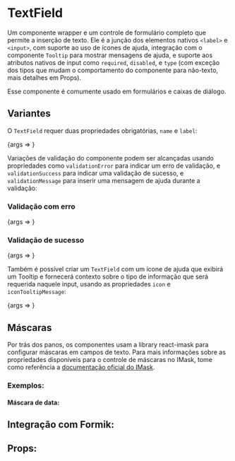 
<Meta title="Forms/TextField" component={TextField} />

# TextField

Um componente wrapper e um controle de formulário completo que permite a inserção de texto. Ele é a junção dos elementos
nativos `<label>` e `<input>`, com suporte ao uso de ícones de ajuda, integração com o componente `Tooltip` para mostrar
mensagens de ajuda, e suporte aos atributos nativos de input como `required`, `disabled`, e `type` (com exceção dos
tipos que mudam o comportamento do componente para não-texto, mais detalhes em Props).

Esse componente é comumente usado em formulários e caixas de diálogo.

## Variantes

O `TextField` requer duas propriedades obrigatórias, `name` e `label`:

<Canvas>
    <Story name="Regular TextField" args={{ name: "inputName", label: "Input Label" }}>
        {args => <TextField {...args} />}
    </Story>
</Canvas>

Variações de validação do componente podem ser alcançadas usando propriedades como `validationError` para indicar um
erro de validação, e `validationSuccess` para indicar uma validação de sucesso, e `validationMessage` para inserir uma
mensagem de ajuda durante a validação:

### Validação com erro

<Canvas>
    <Story
        name="Error TextField"
        args={{
            name: "inputName",
            label: "Input Label",
            value: "Wrong Input",
            validationError: true,
            validationMessage: "There seems to be something wrong with your input",
        }}
    >
        {args => <TextField {...args} />}
    </Story>
</Canvas>

### Validação de sucesso

<Canvas>
    <Story
        name="Success TextField"
        args={{ name: "inputName", label: "Input Label", value: "Right Input", validationSuccess: true }}
    >
        {args => <TextField {...args} />}
    </Story>
</Canvas>

Também é possível criar um `TextField` com um ícone de ajuda que exibirá um Tooltip e fornecerá contexto sobre o tipo de
informação que será requerida naquele input, usando as propriedades `icon` e `iconTooltipMessage`:

<Canvas>
    <Story
        name="Information TextField"
        args={{
            name: "inputName",
            label: "Input Label",
            icon: "info",
            iconTooltipMessage: "Informação do input",
            iconTooltipDirection: "left",
        }}
    >
        {args => <TextField {...args} />}
    </Story>
</Canvas>

## Máscaras

Por trás dos panos, os componentes usam a library react-imask para configurar máscaras em campos de texto. Para mais
informações sobre as propriedades disponíveis para o controle de máscaras no IMask, tome como referência a
[documentação oficial do IMask](https://imask.js.org/).

### Exemplos:

#### Máscara de data:

<Canvas>
    <Story name="Date Masked TextField">
        <TextField
            name="date"
            label="Data de nascimento"
            mask={Date}
            pattern="d/`m/`YY"
            maxLength="10"
            placeholder="dd/mm/aaaa"
            min={new Date(1900, 0, 1)}
            max={new Date(2010, 0, 1)}
        />
    </Story>
</Canvas>

## Integração com Formik:

<Canvas>
    <Story name="Formik">
        <CodeSandbox codeSandboxId="snowy-butterfly-4sv3m" />
    </Story>
</Canvas>

## Props:

<ArgsTable of={TextField} />
